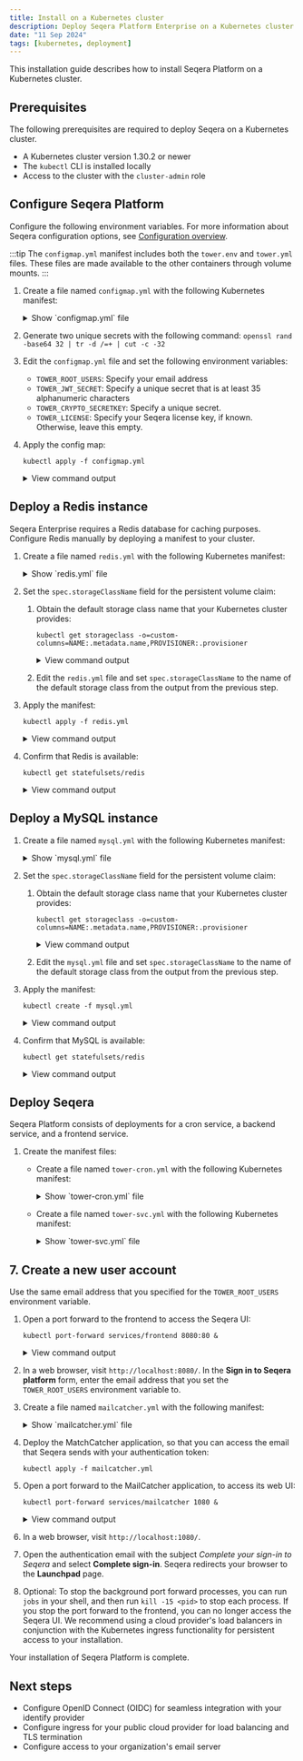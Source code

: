 ```yaml
---
title: Install on a Kubernetes cluster
description: Deploy Seqera Platform Enterprise on a Kubernetes cluster
date: "11 Sep 2024"
tags: [kubernetes, deployment]
---
```



This installation guide describes how to install Seqera Platform on a Kubernetes cluster.

## Prerequisites

The following prerequisites are required to deploy Seqera on a Kubernetes cluster.

- A Kubernetes cluster version 1.30.2 or newer
- The `kubectl` CLI is installed locally
- Access to the cluster with the `cluster-admin` role

<CreateNamespace />
<ConfigureRegistry />

## Configure Seqera Platform

Configure the following environment variables. For more information about Seqera configuration options, see [Configuration overview](./configuration/overview.mdx).

:::tip
The `configmap.yml` manifest includes both the `tower.env` and `tower.yml` files. These files are made available to the other containers through volume mounts.
:::

1. Create a file named `configmap.yml` with the following Kubernetes manifest:

    <details>
    <summary>Show `configmap.yml` file</summary>
    ```js file=./_templates/k8s/k8s_min/configmap.yml {10,13,25-26} showLineNumbers
    ```
    </details>

1. Generate two unique secrets with the following command: `openssl rand -base64 32 | tr -d /=+ | cut -c -32`

1. Edit the `configmap.yml` file and set the following environment variables:

    - `TOWER_ROOT_USERS`: Specify your email address
    - `TOWER_JWT_SECRET`: Specify a unique secret that is at least 35 alphanumeric characters
    - `TOWER_CRYPTO_SECRETKEY`: Specify a unique secret.
    - `TOWER_LICENSE`: Specify your Seqera license key, if known. Otherwise, leave this empty.

1. Apply the config map:

    ```
    kubectl apply -f configmap.yml
    ```

    <details>
    <summary>View command output</summary>
    ```
    configmap/tower-backend-cfg created
    configmap/tower-yml created
    ```
    </details>

## Deploy a Redis instance

Seqera Enterprise requires a Redis database for caching purposes. Configure Redis manually by deploying a manifest to your cluster.

1. Create a file named `redis.yml` with the following Kubernetes manifest:

    <details>
    <summary>Show `redis.yml` file</summary>
    ```js file=./_templates/k8s/k8s_min/redis.yml {14} showLineNumbers
    ```
    </details>

1. Set the `spec.storageClassName` field for the persistent volume claim:

   1. Obtain the default storage class name that your Kubernetes cluster provides:

       ```
       kubectl get storageclass -o=custom-columns=NAME:.metadata.name,PROVISIONER:.provisioner
       ```

        <details>
        <summary>View command output</summary>
        ```
        NAME       PROVISIONER
        hostpath   docker.io/hostpath
        ```
        </details>

    1. Edit the `redis.yml` file and set `spec.storageClassName` to the name of the default storage class from the output from the previous step.

1. Apply the manifest:

    ```
    kubectl apply -f redis.yml
    ```

    <details>
    <summary>View command output</summary>
    ```
    persistentvolumeclaim/redis-data created
    statefulset.apps/redis created
    service/redis created
    ```
    </details>

1. Confirm that Redis is available:

    ```
    kubectl get statefulsets/redis
    ```

    <details>
    <summary>View command output</summary>
    ```
    NAME    READY   AGE
    redis   1/1     3d5h
    ```
    </details>

## Deploy a MySQL instance

1. Create a file named `mysql.yml` with the following Kubernetes manifest:

    <details>
    <summary>Show `mysql.yml` file</summary>
    ```js file=./_templates/k8s/k8s_min/mysql.yml {14} showLineNumbers
    ```
    </details>

1. Set the `spec.storageClassName` field for the persistent volume claim:

   1. Obtain the default storage class name that your Kubernetes cluster provides:

       ```
       kubectl get storageclass -o=custom-columns=NAME:.metadata.name,PROVISIONER:.provisioner
       ```

        <details>
        <summary>View command output</summary>
        ```
        NAME       PROVISIONER
        hostpath   docker.io/hostpath
        ```
        </details>

    1. Edit the `mysql.yml` file and set `spec.storageClassName` to the name of the default storage class from the output from the previous step.

1. Apply the manifest:

    ```
    kubectl create -f mysql.yml
    ```

    <details>
    <summary>View command output</summary>
    ```
    persistentvolumeclaim/mysql-pvc created
    statefulset.apps/mysql created
    service/mysql created
    ```
    </details>

1. Confirm that MySQL is available:

    ```
    kubectl get statefulsets/redis
    ```

    <details>
    <summary>View command output</summary>
    ```
    NAME    READY   AGE
    mysql   1/1     2d12h
    ```
    </details>

## Deploy Seqera

Seqera Platform consists of deployments for a cron service, a backend service, and a frontend service.

1. Create the manifest files:
    - Create a file named `tower-cron.yml` with the following Kubernetes manifest:

      <details>
      <summary>Show `tower-cron.yml` file</summary>
      ```js file=./_templates/k8s/k8s_min/tower-cron.yml showLineNumbers
      ```
      </details>

    - Create a file named `tower-svc.yml` with the following Kubernetes manifest:

      <details>
      <summary>Show `tower-svc.yml` file</summary>
      ```js file=./_templates/k8s/k8s_min/tower-svc.yml showLineNumbers
      ```
      </details>

<DeployManifests step={2} />

## 7. Create a new user account

Use the same email address that you specified for the `TOWER_ROOT_USERS` environment variable.

1. Open a port forward to the frontend to access the Seqera UI:

    ```
    kubectl port-forward services/frontend 8080:80 &
    ```

    <details>
    <summary>View command output</summary>
    Forwarding from 127.0.0.1:8080 -> 8000
    Forwarding from [::1]:8080 -> 8000
    </details>

1. In a web browser, visit `http://localhost:8080/`. In the **Sign in to Seqera platform** form, enter the email address that you set the `TOWER_ROOT_USERS` environment variable to.

1. Create a file named `mailcatcher.yml` with the following manifest:

    <details>
    <summary>Show `mailcatcher.yml` file</summary>
    ```js file=./_templates/k8s/k8s_min/mailcatcher.yml showLineNumbers
    ```
    </details>

1. Deploy the MatchCatcher application, so that you can access the email that Seqera sends with your authentication token:

    ```
    kubectl apply -f mailcatcher.yml
    ```

1. Open a port forward to the MailCatcher application, to access its web UI:

    ```
    kubectl port-forward services/mailcatcher 1080 &
    ```

    <details>
    <summary>View command output</summary>
    ```
    Forwarding from 127.0.0.1:1080 -> 1080
    Forwarding from [::1]:1080 -> 1080
    ```
    </details>

1. In a web browser, visit `http://localhost:1080/`.

1. Open the authentication email with the subject _Complete your sign-in to Seqera_ and select **Complete sign-in**. Seqera redirects your browser to the **Launchpad** page.

1. Optional: To stop the background port forward processes, you can run `jobs` in your shell, and then run `kill -15 <pid>` to stop each process. If you stop the port forward to the frontend, you can no longer access the Seqera UI. We recommend using a cloud provider's load balancers in conjunction with the Kubernetes ingress functionality for persistent access to your installation.

Your installation of Seqera Platform is complete.

## Next steps

- Configure OpenID Connect (OIDC) for seamless integration with your identify provider
- Configure ingress for your public cloud provider for load balancing and TLS termination
- Configure access to your organization's email server


<!-- links -->
[kubectl-secret]: https://kubernetes.io/docs/tasks/configmap-secret/managing-secret-using-kubectl/
